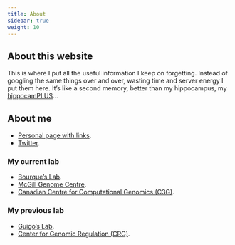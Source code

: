 ```yaml
---
title: About
sidebar: true
weight: 10
---
```


## About this website

This is where I put all the useful information I keep on forgetting. Instead of googling the same things over and over, wasting time and server energy I put them here. It's like a second memory, better than my hippocampus, my [hippocamPLUS](https://jmonlong.github.io/Hippocamplus/assets/chandler-lol.gif)...

## About me

+ [Personal page with links](https://jmonlong.github.io/).
+ [Twitter](https://twitter.com/JMonlong/).

### My current lab

+ [Bourque's Lab](http://www.computationalgenomics.ca/BourqueLab/).
+ [McGill Genome Centre](http://www.mcgillgenomecentre.org/).
+ [Canadian Centre for Computational Genomics (C3G)](http://computationalgenomics.ca/).

### My previous lab

+ [Guigo's Lab](http://big.crg.cat/computational_biology_of_rna_processing).
+ [Center for Genomic Regulation (CRG)](http://www.crg.eu/).
